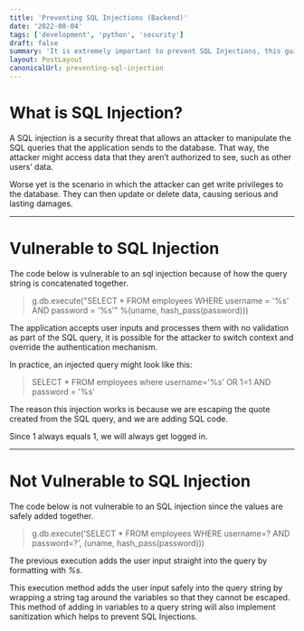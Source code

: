 ```yaml
---
title: 'Preventing SQL Injections (Backend)'
date: '2022-08-04'
tags: ['development', 'python', 'security']
draft: false
summary: 'It is extremely important to prevent SQL Injections, this guide will explain an improper and proper way of querying a database using Python to prevent SQL Injections.'
layout: PostLayout
canonicalUrl: preventing-sql-injection
---
```


# What is SQL Injection?

A SQL injection is a security threat that allows an attacker to manipulate the SQL queries that the application sends to the database. That way, the attacker might access data that they aren’t authorized to see, such as other users’ data.

Worse yet is the scenario in which the attacker can get write privileges to the database. They can then update or delete data, causing serious and lasting damages.

---

# Vulnerable to SQL Injection

The code below is vulnerable to an sql injection because of how the query string is concatenated together.

> g.db.execute("SELECT \* FROM employees WHERE username = '%s' AND password = '%s'" %(uname, hash_pass(password)))

The application accepts user inputs and processes them with no validation as part of the SQL query, it is possible for the attacker to switch context and override the authentication mechanism.

In practice, an injected query might look like this:

> SELECT \* FROM employees where username='%s' OR 1=1 AND password = '%s'

The reason this injection works is because we are escaping the quote created from the SQL query, and we are adding SQL code.

Since 1 always equals 1, we will always get logged in.

---

# Not Vulnerable to SQL Injection

The code below is not vulnerable to an SQL injection since the values are safely added together.

> g.db.execute('SELECT \* FROM employees WHERE username=? AND password=?', (uname, hash_pass(password)))

The previous execution adds the user input straight into the query by formatting with _%s_.

This execution method adds the user input safely into the query string by wrapping a string tag around the variables so that they cannot be escaped. This method of adding in variables to a query string will also implement sanitization which helps to prevent SQL Injections.
